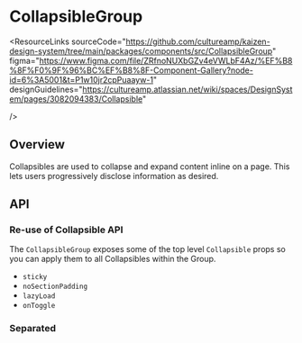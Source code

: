 
<Meta of={CollapsibleGroupStories} />

# CollapsibleGroup

<ResourceLinks
  sourceCode="https://github.com/cultureamp/kaizen-design-system/tree/main/packages/components/src/CollapsibleGroup"
  figma="https://www.figma.com/file/ZRfnoNUXbGZv4eVWLbF4Az/%EF%B8%8F%F0%9F%96%BC%EF%B8%8F-Component-Gallery?node-id=6%3A5001&t=P1w10jr2cpPuaayw-1"
  designGuidelines="https://cultureamp.atlassian.net/wiki/spaces/DesignSystem/pages/3082094383/Collapsible"

/>

<KAIOInstallation exportNames="CollapsibleGroup" />

## Overview

Collapsibles are used to collapse and expand content inline on a page. This lets users progressively disclose information as desired.

<Canvas of={CollapsibleGroupStories.Playground} />
<Controls of={CollapsibleGroupStories.Playground} />

## API

### Re-use of Collapsible API

The `CollapsibleGroup` exposes some of the top level `Collapsible` props so you can apply them to all Collapsibles within the Group.

- `sticky`
- `noSectionPadding`
- `lazyLoad`
- `onToggle`

### Separated

<Canvas of={CollapsibleGroupStories.Separated} />
